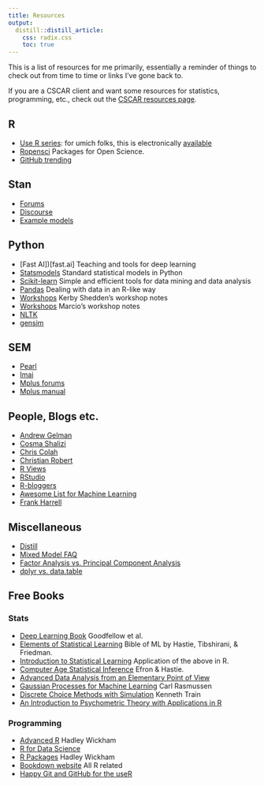```yaml
---
title: Resources
output:
  distill::distill_article:
    css: radix.css
    toc: true
---
```


This is a list of resources for me primarily, essentially a reminder of things to check out from time to time or links I've gone back to.  

If you are a CSCAR client and want some resources for statistics, programming, etc., check out the [CSCAR resources page](https://cscar.github.io/).


## R


- [Use R series](http://www.springer.com/series/6991): for umich folks, this is electronically [available](http://mirlyn.lib.umich.edu/Search/Home?lookfor=%22%20Use%20R!%22&type=series)
- [Ropensci](https://ropensci.org/) Packages for Open Science.
- [GitHub trending](https://github.com/trending/r)


## Stan

- [Forums](https://groups.google.com/d/forum/stan-users)
- [Discourse](http://discourse.mc-stan.org/)
- [Example models](https://github.com/stan-dev/example-models/wiki)


## Python

- [Fast AI])[fast.ai] Teaching and tools for deep learning
- [Statsmodels](http://www.statsmodels.org/stable/index.html) Standard statistical models in Python
- [Scikit-learn](http://scikit-learn.org/stable/)  Simple and efficient tools for data mining and data analysis
- [Pandas](http://pandas.pydata.org/) Dealing with data in an R-like way
- [Workshops](http://kshedden.github.io/) Kerby Shedden's workshop notes
- [Workshops](http://marcio-mourao.github.io) Marcio's workshop notes
- [NLTK](http://www.nltk.org/)
- [gensim](https://radimrehurek.com/gensim/)


## SEM

- [Pearl](http://bayes.cs.ucla.edu/jp_home.html)
- [Imai](http://imai.princeton.edu/)
- [Mplus forums](https://www.statmodel.com/cgi-bin/discus/discus.cgi)
- [Mplus manual](https://www.statmodel.com/download/usersguide/MplusUserGuideVer_8.pdf)


## People, Blogs etc.

- [Andrew Gelman](http://andrewgelman.com/)
- [Cosma Shalizi](http://bactra.org/weblog/)
- [Chris Colah](https://colah.github.io/)
- [Christian Robert](https://xianblog.wordpress.com/)
- [R Views](https://rviews.rstudio.com/)
- [RStudio](https://blog.rstudio.org/)
- [R-bloggers](https://www.r-bloggers.com/)
- [Awesome List for Machine Learning](https://github.com/josephmisiti/awesome-machine-learning)
- [Frank Harrell](http://www.fharrell.com/)



## Miscellaneous

- [Distill](http://distill.pub/)
- [Mixed Model FAQ](https://bbolker.github.io/mixedmodels-misc/glmmFAQ.html)
- [Factor Analysis vs. Principal Component Analysis](http://stats.stackexchange.com/questions/1576/what-are-the-differences-between-factor-analysis-and-principal-component-analysi)
- [dplyr vs. data.table](https://stackoverflow.com/questions/21435339/data-table-vs-dplyr-can-one-do-something-well-the-other-cant-or-does-poorly/27840349#27840349)


## Free Books

### Stats

- [Deep Learning Book](http://www.deeplearningbook.org/) Goodfellow et al.
- [Elements of Statistical Learning](http://statweb.stanford.edu/~tibs/ElemStatLearn/) Bible of ML by Hastie, Tibshirani, & Friedman.
- [Introduction to Statistical Learning](http://www-bcf.usc.edu/~gareth/ISL/) Application of the above in R.
- [Computer Age Statistical Inference](https://web.stanford.edu/~hastie/CASI/) Efron & Hastie.
- [Advanced Data Analysis from an Elementary Point of View](http://www.stat.cmu.edu/~cshalizi/ADAfaEPoV/)
- [Gaussian Processes for Machine Learning](http://www.gaussianprocess.org/gpml/) Carl Rasmussen
- [Discrete Choice Methods with Simulation](http://eml.berkeley.edu/books/choice2.html) Kenneth Train
- [An Introduction to Psychometric Theory with Applications in R](http://www.personality-project.org/r/book/)

### Programming

- [Advanced R](http://adv-r.had.co.nz/)  Hadley Wickham
- [R for Data Science](http://r4ds.had.co.nz/)
- [R Packages](http://r-pkgs.had.co.nz/)  Hadley Wickham
- [Bookdown website](https://bookdown.org/) All R related
- [Happy Git and GitHub for the useR](http://happygitwithr.com/)
